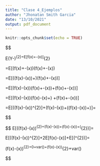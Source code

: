 ```yaml
---
title: "Clase 4_Ejemplos"
author: "Jhonatan Smith Garcia"
date: "13/10/2021"
output: pdf_document
---
```


```r
knitr::opts_chunk$set(echo = TRUE)
```

$$

 E(Y-\widehat{Y})^{2}=E[f(x)+\varepsilon-\widehat{f}(x)]^{2}

=E[(f(x)+\varepsilon-\widehat{f}(x))(f(x)+\varepsilon-\widehat{f}(x))

=E[((f(x)-\widehat{f}(x))+\varepsilon )(f(x)+\varepsilon -\widehat{f}(x))]

=E[(f(x)-\widehat{f}(x))(f(x)+\varepsilon -\widehat{f}(x))+\varepsilon (f(x)+\varepsilon -\widehat{f}(x))]
$$
$$

=E[(f(x)-\widehat{f}(x))(f(x)-\widehat{f}(x)+\varepsilon) +\varepsilon (f(x)+\varepsilon -\widehat{f}(x))]

=E[((f(x)-\widehat{f}(x))^{2}]+\varepsilon(f(x)-\widehat{f}(x))+\varepsilon((f(x)-\widehat{f}(x))+\varepsilon)]=

$$

$$
E[((f(x)-\widehat{f}(x))^{2}+\varepsilon (f(x)-\widehat{f}(x))+\varepsilon (f(x)-\widehat{f}(x))+(\varepsilon ^{2})]=

E[((f(x)-\widehat{f}(x))^{2}]+2E[f(x)-\widehat{f}(x)]+E[(\varepsilon ^{2})]=

(f(x)-\widehat{f}(x))^{2}+0+var(\varepsilon )=(f(x)-\widehat{f}(x))^{2}+var(\varepsilon )

\newpage
$$